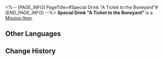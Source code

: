 <%-- [PAGE_INFO]
PageTitle=#Special Drink "A Ticket to the Boneyard"#
[END_PAGE_INFO] --%>
{{Item Infobox
|id          = 150031
|image       = Item Special Drink A Ticket to the Boneyard.png
|type        = Mission Item
|invCategory = Missions
|rarity      = 3
|effect      = 
|description = A special concoction tailored exclusively for you by the drinksmith Gallagher.
}}
{{Description|''"Raise this glass of 'A Ticket to the Boneyard' in your honor, Nameless &mdash;"<br />"To the dead and the dying."''}}
'''Special Drink "A Ticket to the Boneyard"''' is a [[Mission Item]].

==Other Languages==
{{Other Languages
|en   = Special Drink "A Ticket to the Boneyard"
|zhs  = 特调「到坟场的车票」
|zht  = 特調「往墳場的車票」
|ja   = 特製モクテル「墓場への切符」
|ko   = 스페셜 블렌드 「묘지로 향하는 티켓」
|es   = Bebida especial "Boleto al deshuesadero"
|fr   = Boisson spéciale « Rendez-vous au cimetière »
|ru   = Особый напиток «Билет до кладбища»
|th   = เครื่องดื่มสูตรพิเศษ "ตั๋วมุ่งสู่สุสาน"
|vi   = Thức Uống Đặc Sắc "Vé Xe Đến Nghĩa Trang"
|de   = Spezialgetränk „Ein Ticket für den Friedhof“
|id   = Racikan Khusus "Tiket ke Kuburan"
|pt   = Drinque especial "Uma Passagem para o Cemitério"
}}

==Change History==
{{Change History|2.0}}